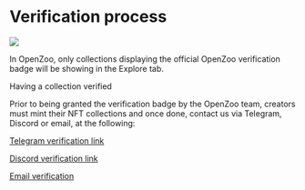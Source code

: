# Verification process

![](/verified.jpg)

In OpenZoo, only collections displaying the official OpenZoo verification badge will be showing in the Explore tab.

Having a collection verified 

Prior to being granted the verification badge by the OpenZoo team, creators must mint their NFT collections and once done, contact us via Telegram, Discord or email, at the following:

[Telegram verification link](https://t.me/openzoo_validation)

[Discord verification link](https://discord.gg/tT4v8H6UBH)

[Email verification](contact@openzoo.io)
